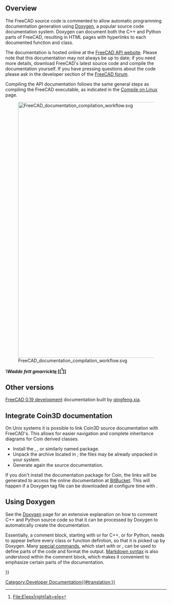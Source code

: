 <languages/>
<translate>

<!--T:21-->
{{Docnav
|[[Extra_python_modules|Extra python modules]]
|[[Contributors|Contributors]]
}}

</translate>
{{TOCright}}
<translate>

==Overview== <!--T:1-->

<!--T:40-->
The FreeCAD source code is commented to allow automatic programming documentation generation using [[Doxygen|Doxygen]], a popular source code documentation system. Doxygen can document both the C++ and Python parts of FreeCAD, resulting in HTML pages with hyperlinks to each documented function and class.

<!--T:16-->
The documentation is hosted online at the [https://freecad.github.io/SourceDoc/ FreeCAD API website]. Please note that this documentation may not always be up to date; if you need more details, download FreeCAD's latest source code and compile the documentation yourself. If you have pressing questions about the code please ask in the developer section of the [https://forum.freecad.org/index.php FreeCAD forum].

<!--T:31-->
Compiling the API documentation follows the same general steps as compiling the FreeCAD executable, as indicated in the [[Compile_on_Linux|Compile on Linux]] page.

<!--T:32-->
[[File:FreeCAD_documentation_compilation_workflow.svg|800px]]

<!--T:33-->
{{Caption|General workflow to compile FreeCAD's programming documentation. The Doxygen and Graphviz packages must be in the system, as well as the FreeCAD source code itself. CMake configures the system so that with a single make instruction the documentation for the the entire project is compiled into many HTML files with diagrams.}}

1'''''Wadde fett gmarrickt''[[e]]
[[<ref>File:E|epx|right|alt=e|e</ref>]]
'''

== Other versions == <!--T:8-->

<!--T:41-->
[https://iesensor.com/FreeCADDoc/0.19/ FreeCAD 0.19 development] documentation built by [https://forum.freecad.org/viewtopic.php?t=12613 qingfeng.xia].

== Integrate Coin3D documentation == <!--T:9-->

<!--T:10-->
On Unix systems it is possible to link Coin3D source documentation with FreeCAD's. This allows for easier navigation and complete inheritance diagrams for Coin derived classes.

<!--T:11-->
*Install the {{incode|libcoin-doc}}, {{incode|libcoin80-doc}}, or similarly named package.
*Unpack the archive {{incode|coin.tar.gz}} located in {{incode|/usr/share/doc/libcoin-doc/html}}; the files may be already unpacked in your system.
*Generate again the source documentation.

<!--T:12-->
If you don't install the documentation package for Coin, the links will be generated to access the online documentation at [https://coin3d.bitbucket.io/Coin/ BitBucket]. This will happen if a Doxygen tag file can be downloaded at configure time with {{incode|wget}}.

== Using Doxygen == <!--T:18-->

<!--T:28-->
See the [[Doxygen|Doxygen]] page for an extensive explanation on how to comment C++ and Python source code so that it can be processed by Doxygen to automatically create the documentation.

<!--T:34-->
Essentially, a comment block, starting with {{incode|/**}} or {{incode|///}} for C++, or {{incode|##}} for Python, needs to appear before every class or function definition, so that it is picked up by Doxygen. Many [[Doxygen#Doxygen markup|special commands]], which start with {{incode|\}} or {{incode|@}}, can be used to define parts of the code and format the output. [[Doxygen#Markdown support|Markdown syntax]] is also understood within the comment block, which makes it convenient to emphasize certain parts of the documentation.

</translate>
{{Code|code=
/**
 * Returns the name of the workbench object.
 */
std::string name() const;

/**
 * Set the name to the workbench object.
 */
void setName(const std::string&);

/// remove the added TaskWatcher
void removeTaskWatcher(void);
}}
<translate>


<!--T:13-->
{{Docnav
|[[Extra_python_modules|Extra python modules]]
|[[Contributors|Contributors]]
}}

</translate>
{{Userdocnavi{{#translation:}}}}
[[Category:Developer Documentation{{#translation:}}]]
{{clear}}